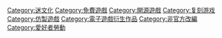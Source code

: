 {{catmore}}

[[Category:迷文化|Category:迷文化]]
[[Category:免費遊戲|Category:免費遊戲]]
[[Category:開源遊戲|Category:開源遊戲]]
[[Category:复刻游戏|Category:复刻游戏]]
[[Category:仿製遊戲|Category:仿製遊戲]]
[[Category:電子遊戲衍生作品|Category:電子遊戲衍生作品]]
[[Category:非官方改編|Category:非官方改編]]
[[Category:愛好者勞動|Category:愛好者勞動]]